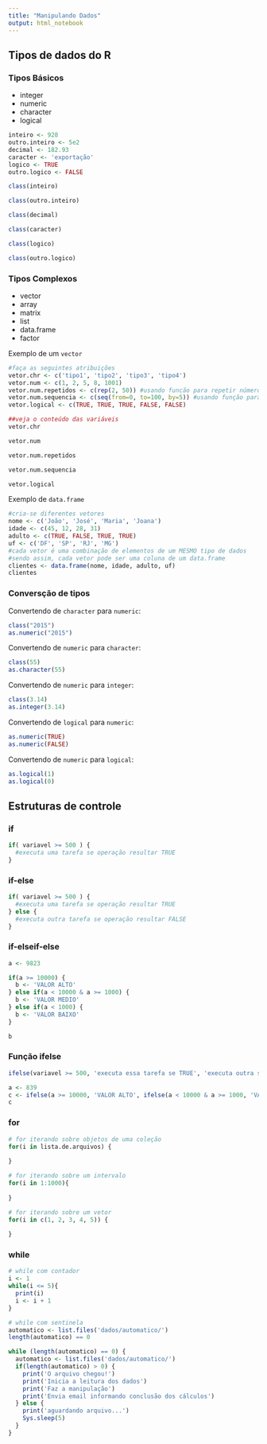 ```yaml
---
title: "Manipulando Dados"
output: html_notebook
---
```


## Tipos de dados do R

### Tipos Básicos

- integer
- numeric
- character
- logical

```r
inteiro <- 928
outro.inteiro <- 5e2
decimal <- 182.93
caracter <- 'exportação'
logico <- TRUE
outro.logico <- FALSE
```

```r
class(inteiro)

class(outro.inteiro)

class(decimal)

class(caracter)

class(logico)

class(outro.logico)
```

### Tipos Complexos

- vector
- array
- matrix
- list
- data.frame 
- factor

Exemplo de um `vector`

```r
#faça as seguintes atribuições
vetor.chr <- c('tipo1', 'tipo2', 'tipo3', 'tipo4')
vetor.num <- c(1, 2, 5, 8, 1001)
vetor.num.repetidos <- c(rep(2, 50)) #usando funcão para repetir números
vetor.num.sequencia <- c(seq(from=0, to=100, by=5)) #usando função para criar sequências
vetor.logical <- c(TRUE, TRUE, TRUE, FALSE, FALSE) 

##veja o conteúdo das variáveis
vetor.chr

vetor.num

vetor.num.repetidos

vetor.num.sequencia

vetor.logical
```

Exemplo de `data.frame`

```r
#cria-se diferentes vetores
nome <- c('João', 'José', 'Maria', 'Joana')
idade <- c(45, 12, 28, 31)
adulto <- c(TRUE, FALSE, TRUE, TRUE)
uf <- c('DF', 'SP', 'RJ', 'MG')
#cada vetor é uma combinação de elementos de um MESMO tipo de dados
#sendo assim, cada vetor pode ser uma coluna de um data.frame
clientes <- data.frame(nome, idade, adulto, uf)
clientes
```


### Conversção de tipos

Convertendo de `character` para `numeric`:

```r
class("2015")
as.numeric("2015")
```

Convertendo de `numeric` para `character`:

```r
class(55)
as.character(55)
```

Convertendo de `numeric` para `integer`:

```r
class(3.14)
as.integer(3.14)
```

Convertendo de `logical` para `numeric`:

```r
as.numeric(TRUE)
as.numeric(FALSE)
```

Convertendo de `numeric` para `logical`:

```r
as.logical(1)
as.logical(0)
```

## Estruturas de controle

### if

```r
if( variavel >= 500 ) {
  #executa uma tarefa se operação resultar TRUE
}
```

### if-else

```r
if( variavel >= 500 ) {
  #executa uma tarefa se operação resultar TRUE
} else {
  #executa outra tarefa se operação resultar FALSE
}
```

### if-elseif-else

```r
a <- 9823

if(a >= 10000) {
  b <- 'VALOR ALTO'
} else if(a < 10000 & a >= 1000) {
  b <- 'VALOR MEDIO' 
} else if(a < 1000) {
  b <- 'VALOR BAIXO'
}

b
```

### Função ifelse

```r

ifelse(variavel >= 500, 'executa essa tarefa se TRUE', 'executa outra se FALSE')

a <- 839
c <- ifelse(a >= 10000, 'VALOR ALTO', ifelse(a < 10000 & a >= 1000, 'VALOR MEDIO', 'VALOR BAIXO'))
c
```

### for

```r
# for iterando sobre objetos de uma coleção
for(i in lista.de.arquivos) {
  
}

# for iterando sobre um intervalo
for(i in 1:1000){
  
}

# for iterando sobre um vetor
for(i in c(1, 2, 3, 4, 5)) {
  
}
```

### while

```r
# while com contador
i <- 1
while(i <= 5){
  print(i)
  i <- i + 1
}
```

```r
# while com sentinela
automatico <- list.files('dados/automatico/')
length(automatico) == 0

while (length(automatico) == 0) {
  automatico <- list.files('dados/automatico/')
  if(length(automatico) > 0) {
    print('O arquivo chegou!')
    print('Inicia a leitura dos dados')
    print('Faz a manipulação')
    print('Envia email informando conclusão dos cálculos')
  } else {
    print('aguardando arquivo...')
    Sys.sleep(5)
  }
}
```


